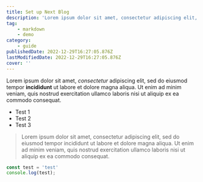 ```yaml
---
title: Set up Next Blog
description: 'Lorem ipsum dolor sit amet, consectetur adipiscing elit, sed do eiusmod tempor incididunt ut labore et dolore magna aliqua. Ut enim ad minim veniam, quis nostrud exercitation ullamco laboris nisi ut aliquip ex ea commodo consequat.'
tag:
    - markdown
    - demo
category:
    - guide
publishedDate: 2022-12-29T16:27:05.876Z
lastModifiedDate: 2022-12-29T16:27:05.876Z
cover: ''
---
```


Lorem ipsum dolor sit amet, *consectetur* adipiscing elit, sed do eiusmod tempor **incididunt** ut labore et dolore magna aliqua. Ut enim ad minim veniam, quis nostrud exercitation ullamco laboris nisi ut aliquip ex ea commodo consequat.

- Test 1
- Test 2
- Test 3

> Lorem ipsum dolor sit amet, consectetur adipiscing elit, sed do eiusmod tempor incididunt ut labore et dolore magna aliqua. Ut enim ad minim veniam, quis nostrud exercitation ullamco laboris nisi ut aliquip ex ea commodo consequat.

```js
const test = 'test'
console.log(test);
```
